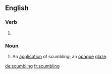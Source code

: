 
==English==

===Verb===
{{head|en}}

# {{present participle of|scumble|lang=en}}

===Noun===
{{en-noun}}

# An [[application]] of scumbling; an [[opaque]] [[glaze]].

[[de:scumbling]]
[[fr:scumbling]]